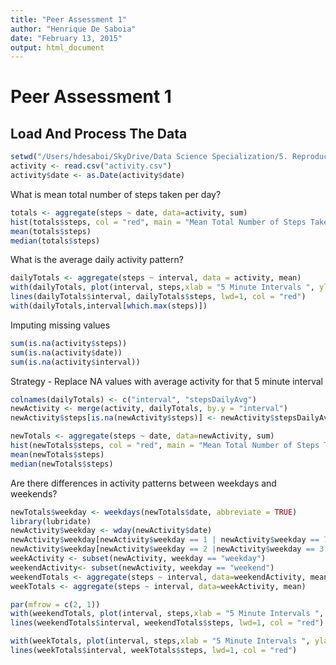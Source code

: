 ```yaml
---
title: "Peer Assessment 1"
author: "Henrique De Saboia"
date: "February 13, 2015"
output: html_document
---
```

Peer Assessment 1
========================================

## Load And Process The Data
```r
setwd("/Users/hdesaboi/SkyDrive/Data Science Specialization/5. Reproduceable Research/Week 2/Peer Assessment 1/")
activity <- read.csv("activity.csv")
activity$date <- as.Date(activity$date)

```

What is mean total number of steps taken per day?

```r
totals <- aggregate(steps ~ date, data=activity, sum)
hist(totals$steps, col = "red", main = "Mean Total Number of Steps Taken per Day", xlab = "Number of Steps")
mean(totals$steps)
median(totals$steps)
```

What is the average daily activity pattern?

````r
dailyTotals <- aggregate(steps ~ interval, data = activity, mean)
with(dailyTotals, plot(interval, steps,xlab = "5 Minute Intervals ", ylab = "Average Steps",type = "n", main = "Average Daily Activity Pattern"))
lines(dailyTotals$interval, dailyTotals$steps, lwd=1, col = "red")
with(dailyTotals,interval[which.max(steps)])
````

Imputing missing values
````r
sum(is.na(activity$steps))
sum(is.na(activity$date))
sum(is.na(activity$interval))
````
Strategy - Replace NA values with average activity for that 5 minute interval
````r
colnames(dailyTotals) <- c("interval", "stepsDailyAvg")
newActivity <- merge(activity, dailyTotals, by.y = "interval")
newActivity$steps[is.na(newActivity$steps)] <- newActivity$stepsDailyAvg[is.na(newActivity$steps)]

newTotals <- aggregate(steps ~ date, data=newActivity, sum)
hist(newTotals$steps, col = "red", main = "Mean Total Number of Steps Taken per Day", xlab = "Number of Steps")
mean(newTotals$steps)
median(newTotals$steps)
````
Are there differences in activity patterns between weekdays and weekends?
````r
newTotals$weekday <- weekdays(newTotals$date, abbreviate = TRUE)
library(lubridate)
newActivity$weekday <- wday(newActivity$date)
newActivity$weekday[newActivity$weekday == 1 | newActivity$weekday == 7] <- c("weekend")
newActivity$weekday[newActivity$weekday == 2 |newActivity$weekday == 3 |newActivity$weekday == 4 |newActivity$weekday == 5 |newActivity$weekday == 6 ] <- c("weekday")
weekActivity <- subset(newActivity, weekday == "weekday")
weekendActivity<- subset(newActivity, weekday == "weekend")
weekendTotals <- aggregate(steps ~ interval, data=weekendActivity, mean)
weekTotals <- aggregate(steps ~ interval, data=weekActivity, mean)

par(mfrow = c(2, 1))
with(weekendTotals, plot(interval, steps,xlab = "5 Minute Intervals ", ylab = "Average Steps",type = "n", main = "Average Daily Activity Pattern - Weekend"))
lines(weekendTotals$interval, weekendTotals$steps, lwd=1, col = "red")

with(weekTotals, plot(interval, steps,xlab = "5 Minute Intervals ", ylab = "Average Steps",type = "n", main = "Average Daily Activity Pattern - Weekday"))
lines(weekTotals$interval, weekTotals$steps, lwd=1, col = "red")
````
